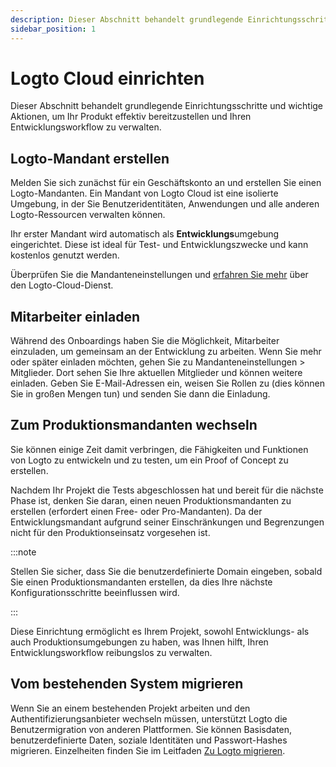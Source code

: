 ```yaml
---
description: Dieser Abschnitt behandelt grundlegende Einrichtungsschritte und wichtige Aktionen, um Ihr Produkt effektiv bereitzustellen und Ihren Entwicklungsworkflow zu verwalten.
sidebar_position: 1
---
```


# Logto Cloud einrichten

Dieser Abschnitt behandelt grundlegende Einrichtungsschritte und wichtige Aktionen, um Ihr Produkt effektiv bereitzustellen und Ihren Entwicklungsworkflow zu verwalten.

## Logto-Mandant erstellen

Melden Sie sich zunächst für ein Geschäftskonto an und erstellen Sie einen Logto-Mandanten. Ein Mandant von Logto Cloud ist eine isolierte Umgebung, in der Sie Benutzeridentitäten, Anwendungen und alle anderen Logto-Ressourcen verwalten können.

Ihr erster Mandant wird automatisch als **Entwicklungs**umgebung eingerichtet. Diese ist ideal für Test- und Entwicklungszwecke und kann kostenlos genutzt werden.

Überprüfen Sie die Mandanteneinstellungen und [erfahren Sie mehr](/logto-cloud) über den Logto-Cloud-Dienst.

## Mitarbeiter einladen

Während des Onboardings haben Sie die Möglichkeit, Mitarbeiter einzuladen, um gemeinsam an der Entwicklung zu arbeiten. Wenn Sie mehr oder später einladen möchten, gehen Sie zu <CloudLink to="/tenant-settings/members">Mandanteneinstellungen > Mitglieder</CloudLink>. Dort sehen Sie Ihre aktuellen Mitglieder und können weitere einladen. Geben Sie E-Mail-Adressen ein, weisen Sie Rollen zu (dies können Sie in großen Mengen tun) und senden Sie dann die Einladung.

## Zum Produktionsmandanten wechseln

Sie können einige Zeit damit verbringen, die Fähigkeiten und Funktionen von Logto zu entwickeln und zu testen, um ein Proof of Concept zu erstellen.

Nachdem Ihr Projekt die Tests abgeschlossen hat und bereit für die nächste Phase ist, denken Sie daran, einen neuen Produktionsmandanten zu erstellen (erfordert einen Free- oder Pro-Mandanten). Da der Entwicklungsmandant aufgrund seiner Einschränkungen und Begrenzungen nicht für den Produktionseinsatz vorgesehen ist.

:::note

Stellen Sie sicher, dass Sie die benutzerdefinierte Domain eingeben, sobald Sie einen Produktionsmandanten erstellen, da dies Ihre nächste Konfigurationsschritte beeinflussen wird.

:::

Diese Einrichtung ermöglicht es Ihrem Projekt, sowohl Entwicklungs- als auch Produktionsumgebungen zu haben, was Ihnen hilft, Ihren Entwicklungsworkflow reibungslos zu verwalten.

## Vom bestehenden System migrieren

Wenn Sie an einem bestehenden Projekt arbeiten und den Authentifizierungsanbieter wechseln müssen, unterstützt Logto die Benutzermigration von anderen Plattformen. Sie können Basisdaten, benutzerdefinierte Daten, soziale Identitäten und Passwort-Hashes migrieren. Einzelheiten finden Sie im Leitfaden [Zu Logto migrieren](../user-management/user-migration.mdx).
